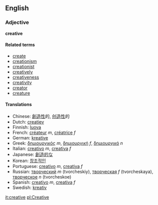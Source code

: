 ==English==
===Adjective===
'''creative'''

====Related terms====
*[[create]]
*[[creationism]]
*[[creationist]]
*[[creatively]]
*[[creativeness]]
*[[creativity]]
*[[creator]]
*[[creature]]

====Translations====
*Chinese: [[創造性]]的, [[创造性]]的
*Dutch: [[creatiev]]
*Finnish: [[luova]]
*French: [[créateur]] ''m'', [[créatrice]] ''f''<!-- please check that these are not "creator" instead/only -->
*German: [[kreative]]
*Greek: [[δημιουργικός]] ''m'', [[δημιουργική]] ''f'', [[δημιουργικό]] ''n''
*Italian: [[creativo]] ''m'', [[creativa]] ''f''
*Japanese: [[創造的]]な<!-- please doublecheck -->
*Korean: [[창조적인]]
*Portuguese: [[creativo]] ''m'', [[creativa]] ''f''
*Russian: [[творческий]] ''m'' (tvorcheskiy), [[творческая]] ''f'' (tvorcheskaya), [[творческое]] ''n'' (tvorcheskoe)
*Spanish: [[creativo]] ''m'', [[creativa]] ''f''
*Swedish: [[kreativ]]

[[it:creative]]
[[pl:Creative]]